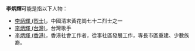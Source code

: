 '''李炳輝'''可能是指以下人物：

*[[李炳輝_(烈士)|李炳輝 (烈士)]]，中國清末黃花崗七十二烈士之一
*[[李炳輝_(台灣)|李炳輝 (台灣)]]，台灣歌手
*[[李炳輝_(香港)|李炳輝 (香港)]]，香港社會工作者，從事社區發展工作，專長市區重建、少數族裔。

{{disambig|B炳辉|cat=三字李姓人名消歧义}}